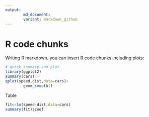 ```yaml
---
output:
        md_document:
        variant: markdown_github
---
```


R code chunks
=============================================

Writing R markdown, you can insert R code chunks including plots:

```r
# quick summary and plot
library(ggplot2)
summary(cars)
qplot(speed,dist,data=cars)+
        geom_smooth()
```

Table
```r
fit<-lm(speed~dist,data=cars)
summary(fit)$coef
```
